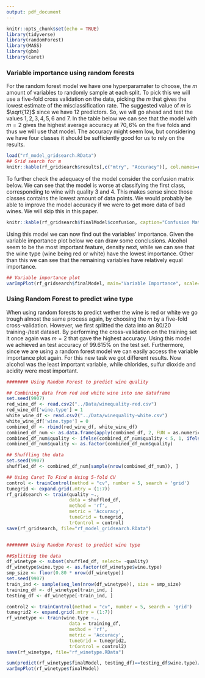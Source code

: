 ```yaml
---
output: pdf_document
---
```


```r
knitr::opts_chunk$set(echo = TRUE)
library(tidyverse)
library(randomForest)
library(MASS)
library(gbm)
library(caret)
```

### Variable importance using random forests

For the random forest model we have one hyperparamater to choose, the _m_ amount of variables to randomly sample at each split. To pick this we will use a five-fold cross validation on the data, picking the _m_ that gives the lowest estimate of the misclassification rate. The suggested value of _m_ is $\sqrt{12}$ since we have 12 predictors. So, we will go ahead and test the values $1,2,3,4,5,6$ and $7$. In the table below we can see that the model with $m=2$ gives the highest average accuracy at $70,6\%$ on the five folds and thus we will use that model. The accuracy might seem low, but considering we have four classes it should be sufficiently good for us to rely on the results.  

```r
load("rf_model_gridsearch.RData")
## Grid search for m
knitr::kable(rf_gridsearch$results[,c("mtry", "Accuracy")], col.names=c("m", "Accuracy"), caption="Cross-validation Accuracy")
```

To further check the adequacy of the model consider the confusion matrix below. We can see that the model is worse at classifying the first class, corresponding to wine with quality 3 and 4. This makes sense since those classes contains the lowest amount of data points. We would probably be able to improve the model accuracy if we were to get more data of bad wines. We will skip this in this paper.

```r
knitr::kable(rf_gridsearch$finalModel$confusion, caption="Confusion Matrix")
```

Using this model we can now find out the variables' importance. Given the variable importance plot below we can draw some conclusions. Alcohol seem to be the most important feature, density next, while we can see that the wine type (wine being red or white) have the lowest importance. Other than this we can see that the remaining variables have relatively equal importance. 

```r
## Variable importance plot
varImpPlot(rf_gridsearch$finalModel, main="Variable Importance", scale=TRUE)
```

### Using Random Forest to predict wine type

When using random forests to predict wether the wine is red or white we go trough almost the same process again, by choosing the _m_ by a five-fold cross-validation. However, we first splitted the data into an 80/20 training-/test dataset. By performing the cross-validation on the training set it once again was $m=2$ that gave the highest accuracy. Using this model we achieved an test accuracy of $99.615\%$ on the test set. Furthermore, since we are using a random forest model we can easily access the variable importance plot again. For this new task we got different results. Now alcohol was the least important variable, while chlorides, sulfur dioxide and acidity were most important.  


```r
######## Using Random Forest to predict wine quality

## Combining data from red and white wine into one dataframe
set.seed(9907)
red_wine_df <- read.csv2("../Data/winequality-red.csv")
red_wine_df['wine.type'] = 1
white_wine_df <- read.csv2("../Data/winequality-white.csv")
white_wine_df['wine.type'] = 0
combined_df <- rbind(red_wine_df, white_wine_df)
combined_df_num <- as.data.frame(apply(combined_df, 2, FUN = as.numeric))
combined_df_num$quality <- ifelse(combined_df_num$quality < 5, 1, ifelse(combined_df_num$quality < 6, 2, ifelse(combined_df_num$quality < 7, 3, 4)))
combined_df_num$quality <- as.factor(combined_df_num$quality)

## Shuffling the data
set.seed(9907)
shuffled_df <- combined_df_num[sample(nrow(combined_df_num)), ]

## Using Caret To Find m Using 5-fold CV
control <- trainControl(method = "cv", number = 5, search = 'grid')
tunegrid <- expand.grid(.mtry = (1:7))
rf_gridsearch <- train(quality ~.,
                       data = shuffled_df,
                       method = 'rf',
                       metric = 'Accuracy',
                       tuneGrid = tunegrid,
                       trControl = control)
save(rf_gridsearch, file="rf_model_gridsearch.RData")


######## Using Random Forest to predict wine type

##Splitting the data
df_winetype <- subset(shuffled_df, select= -quality)
df_winetype$wine.type <- as.factor(df_winetype$wine.type)
smp_size <- floor(0.80 * nrow(df_winetype))
set.seed(9907)
train_ind <- sample(seq_len(nrow(df_winetype)), size = smp_size)
training_df <- df_winetype[train_ind, ]
testing_df <- df_winetype[-train_ind, ]

control2 <- trainControl(method = "cv", number = 5, search = 'grid')
tunegrid2 <- expand.grid(.mtry = (1:7))
rf_winetype <- train(wine.type ~.,
                       data = training_df,
                       method = 'rf',
                       metric = 'Accuracy',
                       tuneGrid = tunegrid2,
                       trControl = control2)
save(rf_winetype, file="rf_winetype.RData")

sum(predict(rf_winetype$finalModel, testing_df)==testing_df$wine.type)/nrow(testing_df)
varImpPlot(rf_winetype$finalModel)
```


